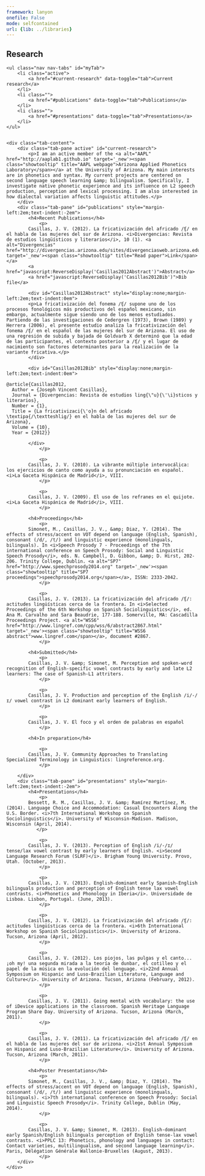 ```yaml
---
framework: lanyon
onefile: False
mode: selfcontained
url: {lib: ../libraries}
---
```


## Research

<p></p>
<div class="tabbable">
    <ul class="nav nav-tabs" id="myTab">
        <li class="active">
            <a href="#current-research" data-toggle="tab">Current research</a>
        </li>
        <li class="">
            <a href="#publications" data-toggle="tab">Publications</a>
        </li>
        <li class="">
            <a href="#presentations" data-toggle="tab">Presentations</a>
        </li>
    </ul>


    <div class="tab-content">
        <div class="tab-pane active" id="current-research">
            <p>I am an active member of the <a alt="AAPL" href="http://aaplab1.github.io" target='_new'><span class="showtooltip" title="AAPL webpage">Arizona Applied Phonetics Laboratory</span></a> at the University of Arizona. My main interests are in phonetics and syntax. My current projects are centered on second language speech learning &amp; bilingualism. Specifically, I investigate native phonetic experience and its influence on L2 speech production, perception and lexical processing. I am also interested in how dialectal variation affects linguistic attitudes.</p>
        </div>
        <div class="tab-pane" id="publications" style="margin-left:2em;text-indent:-2em">
            <h4>Recent Publications</h4>
                <p>
			Casillas, J. V. (2012). La fricativización del africado /ʧ/ en el habla de las mujeres del sur de Arizona. <i>Divergencias: Revista de estudios lingüísticos y literarios</i>, 10 (1). <a alt="Divergencias" href="http://divergencias.arizona.edu/sites/divergenciasweb.arizona.edu/files/articles/FricativizacionDivergencias.pdf" target='_new'><span class="showtooltip" title="Read paper">Link</span></a>
            <a href="javascript:ReverseDisplay('Casillas2012Abstract')">Abstract</a>
            <a href="javascript:ReverseDisplay('Casillas2012Bib')">Bib file</a>

            <div id="Casillas2012Abstract" style="display:none;margin-left:2em;text-indent:0em">
            <p>La fricativización del fonema /ʧ/ supone uno de los procesos fonológicos más productivos del español mexicano, sin embargo, actualmente sigue siendo uno de los menos estudiados. Partiendo de las investigaciones de Cedergren (1973), Brown (1989) y Herrera (2006), el presente estudio analiza la fricativización del fonema /ʧ/ en el español de las mujeres del sur de Arizona. El uso de una regresión de subida y bajada de Goldvarb X determinó que la edad de las participantes, el contexto posterior a /ʧ/ y el lugar de nacimiento son factores determinantes para la realización de la variante fricativa.</p>
            </div>

            <div id="Casillas2012Bib" style="display:none;margin-left:2em;text-indent:0em">
            
    @article{Casillas2012,  
      Author = {Joseph Vincent Casillas},  
      Journal = {Divergencias: Revista de estudios ling{\"u}{\'\i}sticos y literarios},  
      Number = {1},  
      Title = {La fricativizaci{\'o}n del africado \textipa{/\textteshlig/} en el habla de las mujeres del sur de Arizona},  
      Volume = {10},  
      Year = {2012}}
            
            </div>
                </p>

                <p>
			Casillas, J. V. (2010). La vibrante múltiple intervocálica: los ejercicios de canto como ayuda a su pronunciación en español. <i>La Gaceta Hispánica de Madrid</i>, VIII.
                </p>

                <p>
			Casillas, J. V. (2009). El uso de los refranes en el quijote. <i>La Gaceta Hispánica de Madrid</i>, VIII.
                </p>

            <h4>Proceedings</h4>
                <p>
            Simonet, M., Casillas, J. V., &amp; Diaz, Y. (2014). The effects of stress/accent on VOT depend on language (English, Spanish), consonant (/d/, /t/) and linguistic experience (monolinguals, bilinguals). In <i>Speech Prosody 7 - Proceedings of the 7th international conference on Speech Prosody: Social and Linguistic Speech Prosody</i>, eds. N. Campbell, D. Gibbon, &amp; D. Hirst, 202-206. Trinity College, Dublin. <a alt="SP7" href="http://www.speechprosody2014.org" target='_new'><span class="showtooltip" title="SP7 proceedings">speechprosody2014.org</span></a>, ISSN: 2333-2042.
                </p>

                <p>
			Casillas, J. V. (2013). La fricativización del africado /ʧ/: actitudes lingüísticas cerca de la frontera. In <i>Selected Proceedings of the 6th Workshop on Spanish Sociolinguistics</i>, ed. Ana M. Carvalho and Sara Beaudrie, 177-188. Somerville, MA: Cascadilla Proceedings Project. <a alt="WSS6" href="http://www.lingref.com/cpp/wss/6/abstract2867.html" target='_new'><span class="showtooltip" title="WSS6 abstract">www.lingref.com</span></a>, document #2867.
                </p>

            <h4>Submitted</h4>
                <p>
			Casillas, J. V. &amp; Simonet, M. Perception and spoken-word recognition of English-specific vowel contrasts by early and late L2 learners: The case of Spanish-L1 attriters.
                </p>

                <p>
			Casillas, J. V. Production and perception of the English /i/-/ɪ/ vowel contrast in L2 dominant early learners of English.
                </p>

                <p>
            Casillas, J. V. El foco y el orden de palabras en español
                </p>

            <h4>In preparation</h4>

                <p>
			Casillas, J. V. Community Approaches to Translating Specialized Terminology in Linguistics: lingreference.org.
                </p>

        </div>
        <div class="tab-pane" id="presentations" style="margin-left:2em;text-indent:-2em">
            <h4>Presentations</h4>
		        <p>
            Bessett, R. M., Casillas, J. V. &amp; Ramírez Martínez, M. (2014). Language Choice and Accommodation: Casual Encounters Along the U.S. Border. <i>7th International Workshop on Spanish Sociolinguistics</i>. University of Wisconsin-Madison. Madison, Wisconsin (April, 2014).
               </p>

                <p>
			Casillas, J. V. (2013). Perception of English /i/-/ɪ/ tense/lax vowel contrast by early learners of English. <i>Second Language Research Forum (SLRF)</i>. Brigham Young University. Provo, Utah. (October, 2013).
		        </p>

                <p>
			Casillas, J. V. (2013). English-dominant early Spanish-English bilinguals production and perception of English tense lax vowel contrasts. <i>Phonetics and Phonology in Iberia</i>. Universidade de Lisboa. Lisbon, Portugal. (June, 2013).
                </p>

                <p>
			Casillas, J. V. (2012). La fricativización del africado /ʧ/: actitudes lingüísticas cerca de la frontera. <i>6th International Workshop on Spanish Sociolinguistics</i>. University of Arizona. Tucson, Arizona (April, 2012).
                </p>

                <p>
			Casillas, J. V. (2012). Los piojos, las pulgas y el canto... ¡oh my! una segunda mirada a la teoría de dunbar, el cotilleo y el papel de la música en la evolución del lenguage. <i>22nd Annual Symposium on Hispanic and Luso-Brazilian Literature, Language and Culture</i>. University of Arizona. Tucson, Arizona (February, 2012).
                </p>

                <p>
			Casillas, J. V. (2011). Going mental with vocabulary: the use of iDevice applications in the classroom. Spanish Heritage Language Program Share Day. University of Arizona. Tucson, Arizona (March, 2011).
                </p>

                <p>
			Casillas, J. V. (2011). La fricativización del africado /ʧ/ en el habla de las mujeres del sur de arizona. <i>21st Annual Symposium on Hispanic and Luso-Brazilian Literature</i>. University of Arizona. Tucson, Arizona (March, 2011).
                </p>

            <h4>Poster Presentations</h4>
                <p>
            Simonet, M., Casillas, J. V., &amp; Diaz, Y. (2014). The effects of stress/accent on VOT depend on language (English, Spanish), consonant (/d/, /t/) and linguistic experience (monolinguals, bilinguals). <i>7th international conference on Speech Prosody: Social and Linguistic Speech Prosody</i>. Trinity College, Dublin (May, 2014).
                </p>

                <p>
			Casillas, J. V. &amp; Simonet, M. (2013). English-dominant early Spanish/English bilinguals perception of English tense-lax vowel contrasts. <i>PPLC 13: Phonetics, phonology and languages in contact: Contact varieties, multilingualism, and second language learning</i>. Paris, Délégation Générale Wallonie-Bruxelles (August, 2013).
                </p>
        </div>
    </div>
</div>

<script type="text/javascript">  
        $(document).ready(function () {  
            $('.dropdown-toggle').dropdown();  
        });  
</script>
